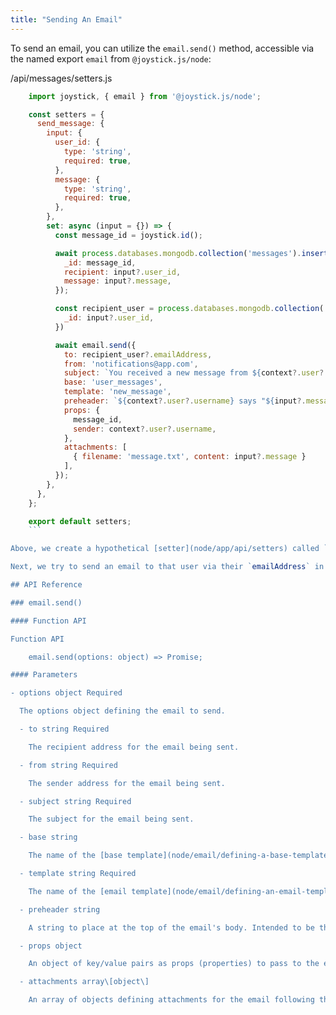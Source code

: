 ```yaml
---
title: "Sending An Email"
---
```



To send an email, you can utilize the `email.send()` method, accessible via the named export `email` from `@joystick.js/node`:

/api/messages/setters.js

```js
    import joystick, { email } from '@joystick.js/node';

    const setters = {
      send_message: {
        input: {
          user_id: {
            type: 'string',
            required: true,
          },
          message: {
            type: 'string',
            required: true,
          },
        },
        set: async (input = {}) => {
          const message_id = joystick.id();

          await process.databases.mongodb.collection('messages').insertOne({
            _id: message_id,
            recipient: input?.user_id,
            message: input?.message,
          });

          const recipient_user = process.databases.mongodb.collection('users').findOne({
            _id: input?.user_id,
          })

          await email.send({
            to: recipient_user?.emailAddress,
            from: 'notifications@app.com',
            subject: `You received a new message from ${context?.user?.username}!`,
            base: 'user_messages',
            template: 'new_message',
            preheader: `${context?.user?.username} says "${input?.message}"`,
            props: {
              message_id,
              sender: context?.user?.username,
            },
            attachments: [
              { filename: 'message.txt', content: input?.message }
            ],
          });
        },
      },
    };

    export default setters;
    ```

Above, we create a hypothetical [setter](node/app/api/setters) called `create_message` for a feature where users can send messages between one another. First, we store the message being sent in the database and then attempt to retrieve the user receiving the message from the database as `recipient_user`.

Next, we try to send an email to that user via their `emailAddress` in the database. To send the email, we call to `email.send()` passing the options for our email. Of the options present, `to`, `from`, `subject`, and `template` are required.

## API Reference

### email.send()

#### Function API

Function API

    email.send(options: object) => Promise;

#### Parameters

- options object Required

  The options object defining the email to send.

  - to string Required

    The recipient address for the email being sent.

  - from string Required

    The sender address for the email being sent.

  - subject string Required

    The subject for the email being sent.

  - base string

    The name of the [base template](node/email/defining-a-base-template) file relative to the `/email` directory at the root of your app. The `.html` suffix is assumed (i.e., instead of passing, `base.html`, pass `base`).

  - template string Required

    The name of the [email template](node/email/defining-an-email-template) file relative to the `/email` directory at the root of your app. The `.js` suffix is assumed (i.e., instead of passing, `welcome.js`, pass `welcome`).

  - preheader string

    A string to place at the top of the email's body. Intended to be the "preview" text in a recipient's inbox.

  - props object

    An object of key/value pairs as props (properties) to pass to the email template specified at `template`.

  - attachments array\[object\]

    An array of objects defining attachments for the email following the [Nodemailer Attachments](https://nodemailer.com/message/attachments/) specification (internally, Joystick uses Nodemailer to send emails).
